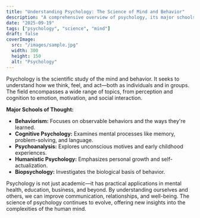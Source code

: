```yaml
---
title: "Understanding Psychology: The Science of Mind and Behavior"
description: "A comprehensive overview of psychology, its major schools of thought, and its relevance to everyday life."
date: "2025-09-19"
tags: ["psychology", "science", "mind"]
draft: false
coverImage:
  src: "/images/sample.jpg"
  width: 300
  height: 150
  alt: "Psychology"
---
```


Psychology is the scientific study of the mind and behavior. It seeks to understand how we think, feel, and act—both as individuals and in groups. The field encompasses a wide range of topics, from perception and cognition to emotion, motivation, and social interaction.

**Major Schools of Thought:**
- **Behaviorism:** Focuses on observable behaviors and the ways they're learned.
- **Cognitive Psychology:** Examines mental processes like memory, problem-solving, and language.
- **Psychoanalysis:** Explores unconscious motives and early childhood experiences.
- **Humanistic Psychology:** Emphasizes personal growth and self-actualization.
- **Biopsychology:** Investigates the biological basis of behavior.

Psychology is not just academic—it has practical applications in mental health, education, business, and beyond. By understanding ourselves and others, we can improve communication, relationships, and well-being. The science of psychology continues to evolve, offering new insights into the complexities of the human mind.

